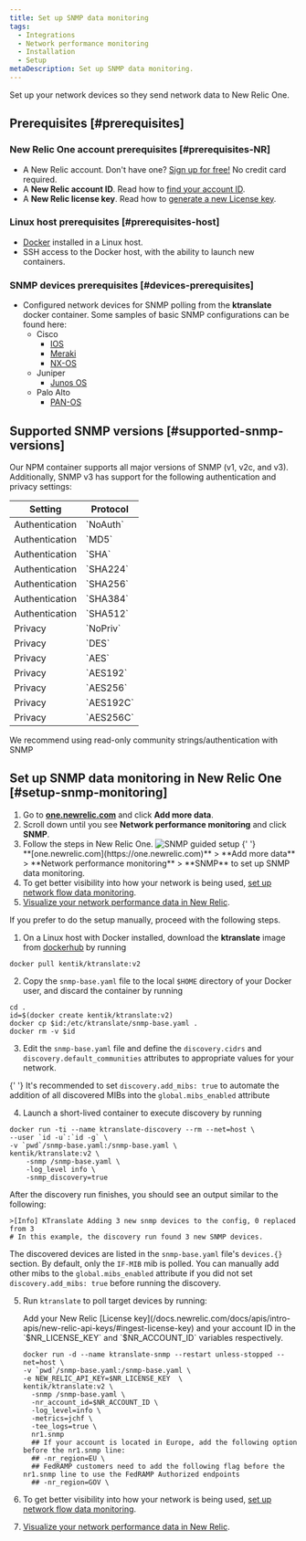```yaml
---
title: Set up SNMP data monitoring
tags:
  - Integrations
  - Network performance monitoring
  - Installation
  - Setup
metaDescription: Set up SNMP data monitoring.
---
```


Set up your network devices so they send network data to New Relic One.

## Prerequisites [#prerequisites]

### New Relic One account prerequisites [#prerequisites-NR]

- A New Relic account. Don't have one? [Sign up for free!](https://newrelic.com/signup) No credit card required.
- A **New Relic account ID**. Read how to [find your account ID](/docs/accounts/accounts-billing/account-setup/account-id/).
- A **New Relic license key**. Read how to [generate a new License key](/docs/apis/intro-apis/new-relic-api-keys/#ingest-license-key).

### Linux host prerequisites [#prerequisites-host]

- [Docker](https://docs.docker.com/engine/install/) installed in a Linux host.
- SSH access to the Docker host, with the ability to launch new containers.

### SNMP devices prerequisites [#devices-prerequisites]

- Configured network devices for SNMP polling from the **ktranslate** docker container. Some samples of basic SNMP configurations can be found here:
  - Cisco
    - [IOS](https://www.cisco.com/c/en/us/td/docs/ios-xml/ios/snmp/configuration/xe-16/snmp-xe-16-book/nm-snmp-cfg-snmp-support.html#GUID-98F0633A-F3BA-4C59-B886-F523099D3AE5)
    - [Meraki](https://documentation.meraki.com/General_Administration/Monitoring_and_Reporting/SNMP_Overview_and_Configuration)
    - [NX-OS](https://www.cisco.com/c/en/us/td/docs/switches/datacenter/sw/4_2/nx-os/system_management/configuration/guide/sm_nx_os_cli/sm_9snmp.html#wp1056898)
  - Juniper
    - [Junos OS](https://www.juniper.net/documentation/us/en/software/junos/network-mgmt/topics/topic-map/configuring-basic-snmp.html)
  - Palo Alto
    - [PAN-OS](https://docs.paloaltonetworks.com/pan-os/10-1/pan-os-web-interface-help/device/device-setup-operations/enable-snmp-monitoring.html)

## Supported SNMP versions [#supported-snmp-versions]

Our NPM container supports all major versions of SNMP (v1, v2c, and v3). Additionally, SNMP v3 has support for the following authentication and privacy settings:

<table>
  <thead>
    <tr>
      <th style={{ width: '300px' }}>Setting</th>
      <th>Protocol</th>
    </tr>
  </thead>
  <tbody>
    <tr>
      <td>Authentication</td>
      <td>`NoAuth`</td>
    </tr>
    <tr>
      <td>Authentication</td>
      <td>`MD5`</td>
    </tr>
    <tr>
      <td>Authentication</td>
      <td>`SHA`</td>
    </tr>
    <tr>
      <td>Authentication</td>
      <td>`SHA224`</td>
    </tr>
    <tr>
      <td>Authentication</td>
      <td>`SHA256`</td>
    </tr>
    <tr>
      <td>Authentication</td>
      <td>`SHA384`</td>
    </tr>
    <tr>
      <td>Authentication</td>
      <td>`SHA512`</td>
    </tr>
    <tr>
      <td>Privacy</td>
      <td>`NoPriv`</td>
    </tr>
    <tr>
      <td>Privacy</td>
      <td>`DES`</td>
    </tr>
    <tr>
      <td>Privacy</td>
      <td>`AES`</td>
    </tr>
    <tr>
      <td>Privacy</td>
      <td>`AES192`</td>
    </tr>
    <tr>
      <td>Privacy</td>
      <td>`AES256`</td>
    </tr>
    <tr>
      <td>Privacy</td>
      <td>`AES192C`</td>
    </tr>
    <tr>
      <td>Privacy</td>
      <td>`AES256C`</td>
    </tr>
  </tbody>
</table>

<Callout variant="tip">
  We recommend using read-only community strings/authentication with SNMP
</Callout>

## Set up SNMP data monitoring in New Relic One [#setup-snmp-monitoring]

1. Go to **[one.newrelic.com](https://one.newrelic.com)** and click **Add more data**.
2. Scroll down until you see **Network performance monitoring** and click **SNMP**.
3. Follow the steps in New Relic One.
   ![SNMP guided setup](./images/snmp-guided-install.png 'SNMP guided setup')
   {' '}
   <figcaption>
     **[one.newrelic.com](https://one.newrelic.com)** > **Add more data** >
     **Network performance monitoring** > **SNMP** to set up SNMP data
     monitoring.
   </figcaption>
4. To get better visibility into how your network is being used, [set up network flow data monitoring](/docs/network-performance-monitoring/setup-performance-monitoring/network-flow-monitoring).
5. [Visualize your network performance data in New Relic](/docs/network-performance-monitoring/monitoring-network-data/visualize-network-data).

<CollapserGroup>
  <Collapser
    id="manual-setup"
    title="Manual setup"
  >
  If you prefer to do the setup manually, proceed with the following steps.

1. On a Linux host with Docker installed, download the **ktranslate** image from [dockerhub](https://hub.docker.com/) by running

```shell
docker pull kentik/ktranslate:v2
```

2. Copy the `snmp-base.yaml` file to the local `$HOME` directory of your Docker user, and discard the container by running

```shell
cd .
id=$(docker create kentik/ktranslate:v2)
docker cp $id:/etc/ktranslate/snmp-base.yaml .
docker rm -v $id
```

3. Edit the `snmp-base.yaml` file and define the `discovery.cidrs` and `discovery.default_communities` attributes to appropriate values for your network.

{' '}
<Callout variant="tip">
  It's recommended to set `discovery.add_mibs: true` to automate the addition of
  all discovered MIBs into the `global.mibs_enabled` attribute
</Callout>

4. Launch a short-lived container to execute discovery by running

```shell
docker run -ti --name ktranslate-discovery --rm --net=host \
--user `id -u`:`id -g` \
-v `pwd`/snmp-base.yaml:/snmp-base.yaml \
kentik/ktranslate:v2 \
    -snmp /snmp-base.yaml \
    -log_level info \
    -snmp_discovery=true
```

After the discovery run finishes, you should see an output similar to the following:

```shell
>[Info] KTranslate Adding 3 new snmp devices to the config, 0 replaced from 3
# In this example, the discovery run found 3 new SNMP devices.
```

The discovered devices are listed in the `snmp-base.yaml` file's `devices.{}` section. By default, only the `IF-MIB` mib is polled. You can manually add other mibs to the `global.mibs_enabled` attribute if you did not set `discovery.add_mibs: true` before running the discovery.

5. Run `ktranslate` to poll target devices by running:


    <Callout variant="tip">
    Add your New Relic [License key](/docs.newrelic.com/docs/apis/intro-apis/new-relic-api-keys/#ingest-license-key) and your account ID in the `$NR_LICENSE_KEY` and `$NR_ACCOUNT_ID` variables respectively.
    </Callout>

    ```shell
    docker run -d --name ktranslate-snmp --restart unless-stopped --net=host \
    -v `pwd`/snmp-base.yaml:/snmp-base.yaml \
    -e NEW_RELIC_API_KEY=$NR_LICENSE_KEY  \
    kentik/ktranslate:v2 \
      -snmp /snmp-base.yaml \
      -nr_account_id=$NR_ACCOUNT_ID \
      -log_level=info \
      -metrics=jchf \
      -tee_logs=true \
      nr1.snmp
      ## If your account is located in Europe, add the following option before the nr1.snmp line:
      ## -nr_region=EU \
      ## FedRAMP customers need to add the following flag before the nr1.snmp line to use the FedRAMP Authorized endpoints
      ## -nr_region=GOV \
    ```

6. To get better visibility into how your network is being used, [set up network flow data monitoring](/docs/network-performance-monitoring/setup-performance-monitoring/network-flow-monitoring).

7. [Visualize your network performance data in New Relic](/docs/network-performance-monitoring/monitoring-network-data/visualize-network-data).
     </Collapser>
</CollapserGroup>
